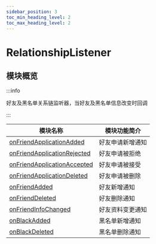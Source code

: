 ```yaml
---
sidebar_position: 3
toc_min_heading_level: 2
toc_max_heading_level: 2
---
```


# RelationshipListener

## 模块概览

:::info

好友及黑名单关系链监听器，当好友及黑名单信息改变时回调

:::

| 模块名称                                                                          | 模块功能简介     |
| --------------------------------------------------------------------------------- | ---------------- |
| [onFriendApplicationAdded](docs/sdks/callback/onFriendApplicationAdded.mdx)       | 好友申请新增通知 |
| [onFriendApplicationRejected](docs/sdks/callback/onFriendApplicationRejected.mdx) | 好友申请被拒绝   |
| [onFriendApplicationAccepted](docs/sdks/callback/onFriendApplicationAccepted.mdx) | 好友申请被接受   |
| [onFriendApplicationDeleted](docs/sdks/callback/onFriendApplicationDeleted.mdx)   | 好友申请被删除   |
| [onFriendAdded](docs/sdks/callback/onFriendAdded.mdx)                             | 好友新增通知     |
| [onFriendDeleted](docs/sdks/callback/onFriendDeleted.mdx)                         | 好友删除通知     |
| [onFriendInfoChanged](docs/sdks/callback/onFriendInfoChanged.mdx)                 | 好友资料变更通知 |
| [onBlackAdded](docs/sdks/callback/onBlackAdded.mdx)                               | 黑名单新增通知   |
| [onBlackDeleted](docs/sdks/callback/onBlackDeleted.mdx)                           | 黑名单删除通知   |
